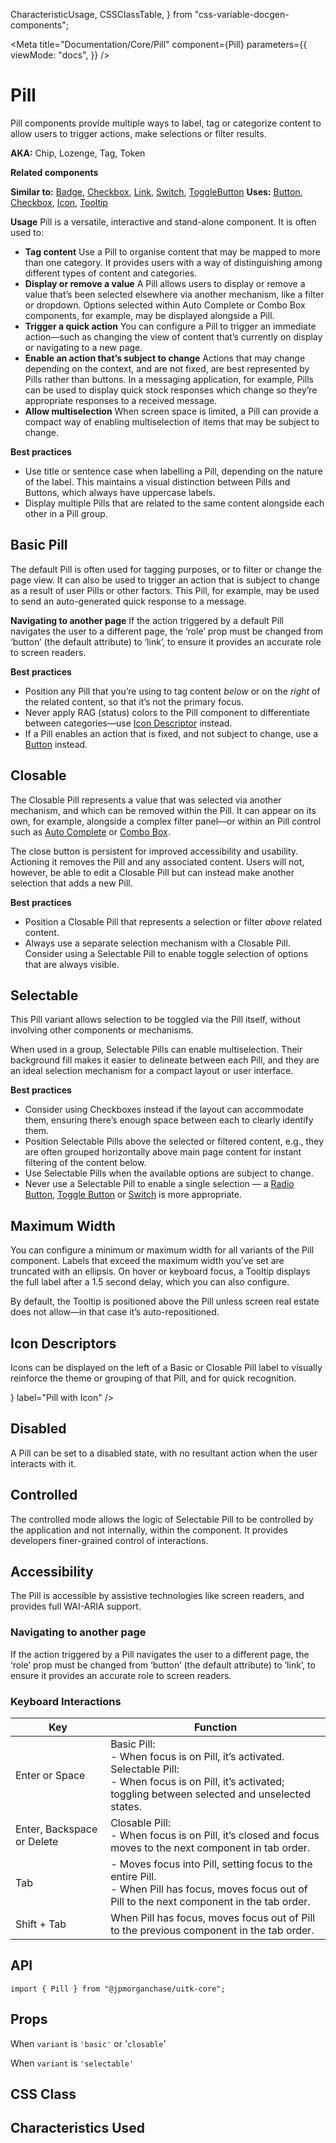   CharacteristicUsage,
  CSSClassTable,
} from "css-variable-docgen-components";

<Meta
  title="Documentation/Core/Pill"
  component={Pill}
  parameters={{
    viewMode: "docs",
  }}
/>

# Pill

Pill components provide multiple ways to label, tag or categorize content to
allow users to trigger actions, make selections or filter results.

**AKA:** Chip, Lozenge, Tag, Token

**Related components**

**Similar to:** [Badge](/?path=/story/lab-badge--all-badges),
[Checkbox](/?path=/story/core-checkbox--feature-input),
[Link](/?path=/story/lab-link--default),
[Switch](/?path=/story/lab-badge--feature-switch),
[ToggleButton](/?path=/story/toggle-button--default-button)
**Uses:** [Button](/?path=/story/core-button--cta),
[Checkbox](/?path=/story/core-checkbox--feature-input),
[Icon](/?path=/story/core-icon--toolkit-icon),
[Tooltip](/?path=/story/core-tooltip--default)

**Usage**
Pill is a versatile, interactive and stand-alone component. It is often used to:

- **Tag content**
  Use a Pill to organise content that may be mapped to more than one category. It
  provides users with a way of distinguishing among different types of content and
  categories.
- **Display or remove a value**
  A Pill allows users to display or remove a value that’s been selected elsewhere
  via another mechanism, like a filter or dropdown. Options selected within Auto
  Complete or Combo Box components, for example, may be displayed alongside a Pill.
- **Trigger a quick action**
  You can configure a Pill to trigger an immediate action—such as changing the view
  of content that’s currently on display or navigating to a new page.
- **Enable an action that’s subject to change**
  Actions that may change depending on the context, and are not fixed, are best
  represented by Pills rather than buttons. In a messaging application, for example,
  Pills can be used to display quick stock responses which change so they’re appropriate
  responses to a received message.
- **Allow multiselection**
  When screen space is limited, a Pill can provide a compact way of enabling multiselection
  of items that may be subject to change.

**Best practices**

- Use title or sentence case when labelling a Pill, depending on the nature of
  the label. This maintains a visual distinction between Pills and Buttons,
  which always have uppercase labels.
- Display multiple Pills that are related to the same content alongside each
  other in a Pill group.

## Basic Pill

The default Pill is often used for tagging purposes, or to filter or change the
page view. It can also be used to trigger an action that is subject to change as
a result of user Pills or other factors. This Pill, for example, may be used to
send an auto-generated quick response to a message.

**Navigating to another page**
If the action triggered by a default Pill navigates the user to a different
page, the ‘role’ prop must be changed from ‘button’ (the default attribute) to
‘link’, to ensure it provides an accurate role to screen readers.

**Best practices**

- Position any Pill that you’re using to tag content _below_ or on the _right_
  of the related content, so that it’s not the primary focus.
- Never apply RAG (status) colors to the Pill component to differentiate between
  categories—use [Icon Descriptor](/?path=/docs/toolkit-2-0-icon) instead.
- If a Pill enables an action that is fixed, and not subject to change, use a
  [Button](/?path=/docs/toolkit-2-0-button) instead.

<Canvas>
  <Story name="Basic Pill">
    <Pill label="Basic Pill" />
  </Story>
</Canvas>

## Closable

The Closable Pill represents a value that was selected via another mechanism,
and which can be removed within the Pill. It can appear on its own, for example,
alongside a complex filter panel—or within an Pill control such as
[Auto Complete](/components/autocomplete) or [Combo Box](/components/combobox).

The close button is persistent for improved accessibility and usability.
Actioning it removes the Pill and any associated content. Users will not,
however, be able to edit a Closable Pill but can instead make another selection
that adds a new Pill.

**Best practices**

- Position a Closable Pill that represents a selection or filter _above_ related
  content.
- Always use a separate selection mechanism with a Closable Pill. Consider using
  a Selectable Pill to enable toggle selection of options that are always
  visible.

<Canvas>
  <Story name="Closable">
    <Pill label="Closable Pill" variant="closable" />
  </Story>
</Canvas>

## Selectable

This Pill variant allows selection to be toggled via the Pill itself, without
involving other components or mechanisms.

When used in a group, Selectable Pills can enable multiselection. Their
background fill makes it easier to delineate between each Pill, and they are an
ideal selection mechanism for a compact layout or user interface.

**Best practices**

- Consider using Checkboxes instead if the layout can accommodate them, ensuring
  there’s enough space between each to clearly identify them.
- Position Selectable Pills above the selected or filtered content, e.g., they
  are often grouped horizontally above main page content for instant filtering
  of the content below.
- Use Selectable Pills when the available options are subject to change.
- Never use a Selectable Pill to enable a single selection — a
  [Radio Button](/components/radiobutton),
  [Toggle Button](/components/togglebutton) or [Switch](/components/switch) is
  more appropriate.

<Canvas>
  <Story name="Selectable">
    <Pill label="Selectable Pill" variant="selectable" />
  </Story>
</Canvas>

## Maximum Width

You can configure a minimum or maximum width for all variants of the Pill
component. Labels that exceed the maximum width you’ve set are truncated with an
ellipsis. On hover or keyboard focus, a Tooltip displays the full label after a
1.5 second delay, which you can also configure.

By default, the Tooltip is positioned above the Pill unless screen real estate
does not allow—in that case it’s auto-repositioned.

<Canvas>
  <Story name="MaximumWidth">
    <Pill
      label="Extra extra long Pill label example."
      style={{ marginRight: 24 }}
    />
    <Pill label="FX" />
  </Story>
</Canvas>

## Icon Descriptors

Icons can be displayed on the left of a Basic or Closable Pill label to visually
reinforce the theme or grouping of that Pill, and for quick recognition.

<Canvas>
  <Story name="Icon Descriptors">
    <Pill icon={<UserBadgeIcon />} label="Pill with Icon" />
  </Story>
</Canvas>

## Disabled

A Pill can be set to a disabled state, with no resultant action when the user
interacts with it.

<Canvas>
  <Story name="Disabled">
    <Pill label="Disabled Pill" disabled variant="closable" />
  </Story>
</Canvas>

## Controlled

The controlled mode allows the logic of Selectable Pill to be controlled by the
application and not internally, within the component. It provides developers
finer-grained control of interactions.

<Canvas>
  <Story id="core-pill--controlled-pill" />
</Canvas>

## Accessibility

The Pill is accessible by assistive technologies like screen readers, and
provides full WAI-ARIA support.

### Navigating to another page

If the action triggered by a Pill navigates the user to a different page, the
‘role’ prop must be changed from ‘button’ (the default attribute) to ‘link’, to
ensure it provides an accurate role to screen readers.

### Keyboard Interactions

| Key                        | Function                                                                                                                                                                         |
| -------------------------- | -------------------------------------------------------------------------------------------------------------------------------------------------------------------------------- |
| Enter or Space             | Basic Pill:<br /> - When focus is on Pill, it’s activated. <br/> Selectable Pill:<br/> - When focus is on Pill, it’s activated; toggling between selected and unselected states. |
| Enter, Backspace or Delete | Closable Pill:<br /> - When focus is on Pill, it’s closed and focus moves to the next component in tab order.                                                                    |
| Tab                        | - Moves focus into Pill, setting focus to the entire Pill.<br/> - When Pill has focus, moves focus out of Pill to the next component in the tab order.                           |
| Shift + Tab                | When Pill has focus, moves focus out of Pill to the previous component in the tab order.                                                                                         |

## API

```
import { Pill } from "@jpmorganchase/uitk-core";
```

## Props

When `variant` is `'basic'` or '`closable`'

<ArgsTable of={Pill} />

When `variant` is `'selectable'`

<ArgsTable of={SelectablePill} />

## CSS Class

<CSSClassTable of={Pill} />

## Characteristics Used

<CharacteristicUsage of={Pill} />
